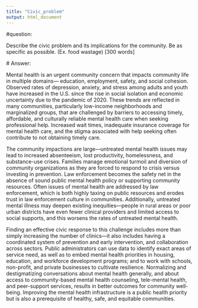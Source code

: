 ```yaml
---
title: "Civic_problem"
output: html_document
---
```


#question:

Describe the civic problem and its implications for the community. Be as specific as possible. (Ex. food wastage) [300 words]

\# Answer:

Mental health is an urgent community concern that impacts community life in multiple domains— education, employment, safety, and social cohesion. Observed rates of depression, anxiety, and stress among adults and youth have increased in the U.S. since the rise in social isolation and economic uncertainty due to the pandemic of 2020. These trends are reflected in many communities, particularly low-income neighborhoods and marginalized groups, that are challenged by barriers to accessing timely, affordable, and culturally reliable mental health care when seeking professional help. Increased wait times, inadequate insurance coverage for mental health care, and the stigma associated with help seeking often contribute to not obtaining timely care.

The community impactions are large—untreated mental health issues may lead to increased absenteeism, lost productivity, homelessness, and substance-use crises. Families manage emotional turmoil and diversion of community organizations as they are forced to respond to crisis versus investing in prevention. Law enforcement becomes the safety net in the absence of sound public mental health policy or supporting community resources. Often issues of mental health are addressed by law enforcement, which is both highly taxing on public resources and erodes trust in law enforcement culture in communities. Additionally, untreated mental illness may deepen existing inequities—people in rural areas or poor urban districts have even fewer clinical providers and limited access to social supports, and this worsens the rates of untreated mental health.

Finding an effective civic response to this challenge includes more than simply increasing the number of clinics—it also includes having a coordinated system of prevention and early intervention, and collaboration across sectors. Public administrators can use data to identify exact areas of service need, as well as to embed mental health priorities in housing, education, and workforce development programs; and to work with schools, non-profit, and private businesses to cultivate resilience. Normalizing and destigmatizing conversations about mental health generally, and about access to community-based mental health counseling, tele-mental health, and peer-support services, results in better outcomes for community well-being. Improving the mental health infrastructure is a public health priority but is also a prerequisite of healthy, safe, and equitable communities.
